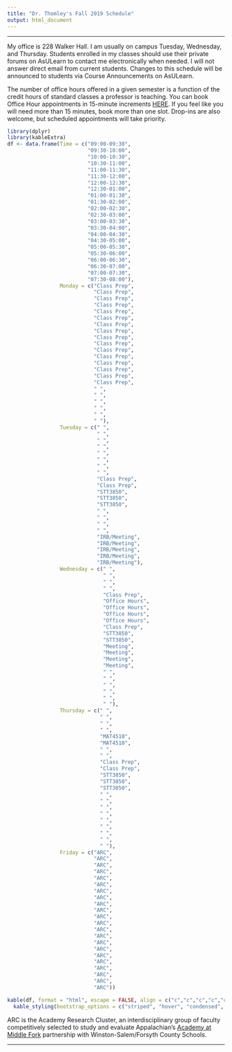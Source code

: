 ```yaml
---
title: "Dr. Thomley's Fall 2019 Schedule"
output: html_document
---
```


<hr>

My office is 228 Walker Hall. I am usually on campus Tuesday, Wednesday, and Thursday. Students enrolled in my classes should use their private forums on AsULearn to contact me electronically when needed. I will not answer direct email from current students. Changes to this schedule will be announced to students via Course Announcements on AsULearn.

The number of office hours offered in a given semester is a function of the credit hours of standard classes a professor is teaching. You can book Office Hour appointments in 15-minute increments [HERE](https://calendar.google.com/calendar/selfsched?sstoken=UU0zQUk4blgtNW44fGRlZmF1bHR8Y2EyZDZmYTMxNmZjMWEwMjdiMzE0ZjQ1MmEwNDFjMmE). If you feel like you will need more than 15 minutes, book more than one slot. Drop-ins are also welcome, but scheduled appointments will take priority.

```r
library(dplyr)
library(kableExtra)
df <- data.frame(Time = c("09:00-09:30",
                          "09:30-10:00",
                          "10:00-10:30",
                          "10:30-11:00",
                          "11:00-11:30",                          
                          "11:30-12:00",                          
                          "12:00-12:30",                          
                          "12:30-01:00",                          
                          "01:00-01:30",                          
                          "01:30-02:00",                          
                          "02:00-02:30",                          
                          "02:30-03:00",                          
                          "03:00-03:30",                          
                          "03:30-04:00",                          
                          "04:00-04:30",                          
                          "04:30-05:00",                          
                          "05:00-05:30",
                          "05:30-06:00",
                          "06:00-06:30",
                          "06:30-07:00",
                          "07:00-07:30",
                          "07:30-08:00"),
                 Monday = c("Class Prep",
                            "Class Prep",
                            "Class Prep",
                            "Class Prep",
                            "Class Prep",                          
                            "Class Prep",                          
                            "Class Prep",                          
                            "Class Prep",                          
                            "Class Prep",                          
                            "Class Prep",                          
                            "Class Prep",                          
                            "Class Prep",                          
                            "Class Prep",                          
                            "Class Prep",                          
                            "Class Prep",                          
                            "Class Prep",                          
                            " ",
                            " ",
                            " ",
                            " ",
                            " ",
                            " "), 
                 Tuesday = c(" ",
                             " ",
                             " ",
                             " ",
                             " ",                          
                             " ",                          
                             " ",                          
                             " ",                          
                             "Class Prep",                          
                             "Class Prep",                          
                             "STT3850",                          
                             "STT3850",                          
                             "STT3850",                          
                             " ",                          
                             " ",                          
                             " ",                          
                             " ",
                             "IRB/Meeting",
                             "IRB/Meeting",
                             "IRB/Meeting",
                             "IRB/Meeting",
                             "IRB/Meeting"),  
                 Wednesday = c(" ",
                               " ",
                               " ",
                               " ",
                               "Class Prep",                          
                               "Office Hours",                          
                               "Office Hours",                          
                               "Office Hours",                          
                               "Office Hours",                          
                               "Class Prep",                          
                               "STT3850",                          
                               "STT3850",                          
                               "Meeting",                          
                               "Meeting",                          
                               "Meeting",                          
                               "Meeting",                          
                               " ",
                               " ",
                               " ",
                               " ",
                               " ",
                               " "),
                 Thursday = c(" ",
                              " ",
                              " ",
                              " ",
                              "MAT4510",                          
                              "MAT4510",                          
                              " ",                          
                              " ",                          
                              "Class Prep",                          
                              "Class Prep",                          
                              "STT3850",                          
                              "STT3850",                          
                              "STT3850",                          
                              " ",                          
                              " ",                          
                              " ",                          
                              " ",
                              " ",
                              " ",
                              " ",
                              " ",
                              " "),  
                 Friday = c("ARC",
                            "ARC",
                            "ARC",
                            "ARC",
                            "ARC",
                            "ARC",
                            "ARC",
                            "ARC",
                            "ARC",                         
                            "ARC",
                            "ARC",
                            "ARC",
                            "ARC",                          
                            "ARC",
                            "ARC",
                            "ARC",
                            "ARC",
                            "ARC",
                            "ARC",
                            "ARC",
                            "ARC",
                            "ARC"))

kable(df, format = "html", escape = FALSE, align = c("c","c","c","c","c","c")) %>%
  kable_styling(bootstrap_options = c("striped", "hover", "condensed", "responsive"))
```

ARC is the Academy Research Cluster, an interdisciplinary group of faculty competitively selected to study and evaluate Appalachian's [Academy at Middle Fork](https://middlefork.appstate.edu/) partnership with Winston-Salem/Forsyth County Schools.

<hr>